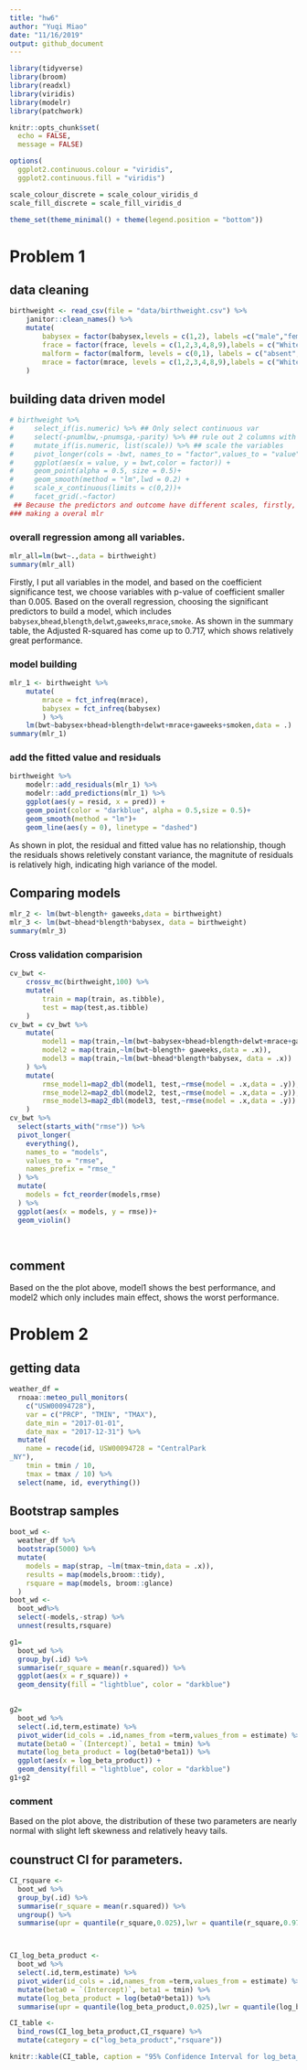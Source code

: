 ```yaml
---
title: "hw6"
author: "Yuqi Miao"
date: "11/16/2019"
output: github_document
---
```


```r
library(tidyverse)
library(broom)
library(readxl)
library(viridis)
library(modelr)
library(patchwork)

knitr::opts_chunk$set(
  echo = FALSE,
  message = FALSE)

options(
  ggplot2.continuous.colour = "viridis",
  ggplot2.continuous.fill = "viridis")

scale_colour_discrete = scale_colour_viridis_d
scale_fill_discrete = scale_fill_viridis_d

theme_set(theme_minimal() + theme(legend.position = "bottom"))
```

# Problem 1

## data cleaning

```r
birthweight <- read_csv(file = "data/birthweight.csv") %>% 
    janitor::clean_names() %>% 
    mutate(
        babysex = factor(babysex,levels = c(1,2), labels =c("male","female")),
        frace = factor(frace, levels = c(1,2,3,4,8,9),labels = c("White","Black","Asian","Puerto Rican","Others","Unknown")),
        malform = factor(malform, levels = c(0,1), labels = c("absent","present")),
        mrace = factor(mrace, levels = c(1,2,3,4,8,9),labels = c("White","Black","Asian","Puerto Rican","Others","Unknown"))
    )

```

## building data driven model


```r
# birthweight %>%
#     select_if(is.numeric) %>% ## Only select continuous var
#     select(-pnumlbw,-pnumsga,-parity) %>% ## rule out 2 columns with only # 0:pnumlbw,pnumsga,parity
#     mutate_if(is.numeric, list(scale)) %>% ## scale the variables
#     pivot_longer(cols = -bwt, names_to = "factor",values_to = "value") %>% 
#     ggplot(aes(x = value, y = bwt,color = factor)) + 
#     geom_point(alpha = 0.5, size = 0.5)+
#     geom_smooth(method = "lm",lwd = 0.2) +
#     scale_x_continuous(limits = c(0,2))+
#     facet_grid(.~factor)
 ## Because the predictors and outcome have different scales, firstly, I use scale to make every variable in (0,1), then filter the ones with only (or mostly 0),which is `pnumlbw`,`pnumsga`,`parity`,According to the simple linear regreassion results shown in the plot, choosing `bhead`,`blength`,`delwt`,`mheight`,`wtgain` as my model predictor.
### making a overal mlr
```

### overall regression among all variables.
```r
mlr_all=lm(bwt~.,data = birthweight)
summary(mlr_all)
```
Firstly, I put all variables in the model, and based on the coefficient significance test, we choose variables with p-value of coefficient smaller than 0.005. Based on the overall regression, choosing the significant predictors to build a model, which includes `babysex`,`bhead`,`blength`,`delwt`,`gaweeks`,`mrace`,`smoke`. As shown in the summary table, the Adjusted R-squared has come up to 0.717, which shows relatively great performance.

  

### model building

```r
mlr_1 <- birthweight %>% 
    mutate(
        mrace = fct_infreq(mrace),
        babysex = fct_infreq(babysex)
        ) %>% 
    lm(bwt~babysex+bhead+blength+delwt+mrace+gaweeks+smoken,data = .)
summary(mlr_1)

```
### add the fitted value and residuals
```r
birthweight %>% 
    modelr::add_residuals(mlr_1) %>% 
    modelr::add_predictions(mlr_1) %>% 
    ggplot(aes(y = resid, x = pred)) +
    geom_point(color = "darkblue", alpha = 0.5,size = 0.5)+
    geom_smooth(method = "lm")+
    geom_line(aes(y = 0), linetype = "dashed")
```

As shown in plot, the residual and fitted value has no relationship, though the residuals shows reletively constant variance, the magnitute of residuals is relatively high, indicating high variance of the model.

## Comparing models

```r
mlr_2 <- lm(bwt~blength+ gaweeks,data = birthweight)
mlr_3 <- lm(bwt~bhead*blength*babysex, data = birthweight)
summary(mlr_3)
```


### Cross validation comparision
```r
cv_bwt <- 
    crossv_mc(birthweight,100) %>% 
    mutate(
        train = map(train, as.tibble),
        test = map(test,as.tibble)
    ) 
cv_bwt = cv_bwt %>% 
    mutate(
        model1 = map(train,~lm(bwt~babysex+bhead+blength+delwt+mrace+gaweeks+smoken,data = .x)),
        model2 = map(train,~lm(bwt~blength+ gaweeks,data = .x)),
        model3 = map(train,~lm(bwt~bhead*blength*babysex, data = .x))
    ) %>% 
    mutate(
        rmse_model1=map2_dbl(model1, test,~rmse(model = .x,data = .y)),
        rmse_model2=map2_dbl(model2, test,~rmse(model = .x,data = .y)),
        rmse_model3=map2_dbl(model3, test,~rmse(model = .x,data = .y))
    )
cv_bwt %>% 
  select(starts_with("rmse")) %>% 
  pivot_longer(
    everything(),
    names_to = "models",
    values_to = "rmse",
    names_prefix = "rmse_"
  ) %>% 
  mutate(
    models = fct_reorder(models,rmse)
  ) %>% 
  ggplot(aes(x = models, y = rmse))+
  geom_violin()
  
    
```

## comment

Based on the the plot above, model1 shows the best performance, and model2 which only includes main effect, shows the worst performance.

# Problem 2

## getting data

```r
weather_df =
  rnoaa::meteo_pull_monitors(
    c("USW00094728"),
    var = c("PRCP", "TMIN", "TMAX"),
    date_min = "2017-01-01",
    date_max = "2017-12-31") %>%
  mutate(
    name = recode(id, USW00094728 = "CentralPark
_NY"),
    tmin = tmin / 10,
    tmax = tmax / 10) %>%
  select(name, id, everything())
```

## Bootstrap samples

```r
boot_wd <- 
  weather_df %>% 
  bootstrap(5000) %>% 
  mutate(
    models = map(strap, ~lm(tmax~tmin,data = .x)),
    results = map(models,broom::tidy),
    rsquare = map(models, broom::glance)
  ) 
boot_wd <- 
  boot_wd%>% 
  select(-models,-strap) %>% 
  unnest(results,rsquare) 

g1=
  boot_wd %>% 
  group_by(.id) %>% 
  summarise(r_square = mean(r.squared)) %>% 
  ggplot(aes(x = r_square)) +
  geom_density(fill = "lightblue", color = "darkblue")
  

g2=
  boot_wd %>% 
  select(.id,term,estimate) %>% 
  pivot_wider(id_cols = .id,names_from =term,values_from = estimate) %>%
  mutate(beta0 = `(Intercept)`, beta1 = tmin) %>% 
  mutate(log_beta_product = log(beta0*beta1)) %>% 
  ggplot(aes(x = log_beta_product)) +
  geom_density(fill = "lightblue", color = "darkblue")
g1+g2
```

### comment
Based on the plot above, the distribution of these two parameters are nearly normal with slight left skewness and relatively heavy tails. 


## counstruct CI for parameters.

```r
CI_rsquare <- 
  boot_wd %>% 
  group_by(.id) %>% 
  summarise(r_square = mean(r.squared)) %>% 
  ungroup() %>% 
  summarise(upr = quantile(r_square,0.025),lwr = quantile(r_square,0.975))



CI_log_beta_product <- 
  boot_wd %>% 
  select(.id,term,estimate) %>% 
  pivot_wider(id_cols = .id,names_from =term,values_from = estimate) %>%
  mutate(beta0 = `(Intercept)`, beta1 = tmin) %>% 
  mutate(log_beta_product = log(beta0*beta1)) %>% 
  summarise(upr = quantile(log_beta_product,0.025),lwr = quantile(log_beta_product,0.975))

CI_table <- 
  bind_rows(CI_log_beta_product,CI_rsquare) %>% 
  mutate(category = c("log_beta_product","rsquare"))

knitr::kable(CI_table, caption = "95% Confidence Interval for log_beta_product and r_square" )  
  
```




















